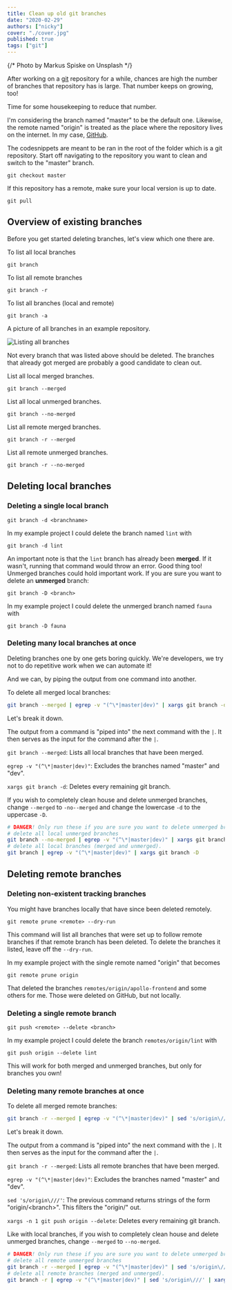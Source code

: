 ```yaml
---
title: Clean up old git branches
date: "2020-02-29"
authors: ["nicky"]
cover: "./cover.jpg"
published: true
tags: ["git"]
---
```


{/* Photo by Markus Spiske on Unsplash */}

After working on a [git](https://git-scm.com/) repository for a while,
chances are high the number of branches that repository has is large.
That number keeps on growing, too!

Time for some housekeeping to reduce that number.

I'm considering the branch named "master" to be the default one.
Likewise, the remote named "origin" is treated as the place where the repository lives on the internet. In my case, [GitHub](https://github.com).

The codesnippets are meant to be ran in the root of the folder which is a git repository.
Start off navigating to the repository you want to clean and switch to the "master" branch.

`git checkout master`

If this repository has a remote, make sure your local version is up to date.

`git pull`

## Overview of existing branches

Before you get started deleting branches, let's view which one there are.

To list all local branches

`git branch`

To list all remote branches

`git branch -r`

To list all branches (local and remote)

`git branch -a`

A picture of all branches in an example repository.

![Listing all branches](all-branches.png)

Not every branch that was listed above should be deleted.
The branches that already got merged are probably a good candidate to clean out.

List all local merged branches.

`git branch --merged`

List all local unmerged branches.

`git branch --no-merged`

List all remote merged branches.

`git branch -r --merged`

List all remote unmerged branches.

`git branch -r --no-merged`

## Deleting local branches

### Deleting a single local branch

`git branch -d <branchname>`

In my example project I could delete the branch named `lint` with

`git branch -d lint`

An important note is that the `lint` branch has already been **merged**.
If it wasn't, running that command would throw an error.
Good thing too! Unmerged branches could hold important work.
If you are sure you want to delete an **unmerged** branch:

`git branch -D <branch>`

In my example project I could delete the unmerged branch named `fauna` with

`git branch -D fauna`

### Deleting many local branches at once

Deleting branches one by one gets boring quickly. We're developers, we try not to do repetitive work when we can automate it!

And we can, by piping the output from one command into another.

To delete all merged local branches:

```sh
git branch --merged | egrep -v "(^\*|master|dev)" | xargs git branch -d
```

Let's break it down.

The output from a command is "piped into" the next command with the `|`.
It then serves as the input for the command after the `|`.

`git branch --merged`: Lists all local branches that have been merged.

`egrep -v "(^\*|master|dev)"`: Excludes the branches named "master" and "dev".

`xargs git branch -d`: Deletes every remaining git branch.

If you wish to completely clean house and delete unmerged branches, change `--merged` to `-no--merged` and change the lowercase `-d` to the uppercase `-D`.

```sh
# DANGER! Only run these if you are sure you want to delete unmerged branches.
# delete all local unmerged branches
git branch --no-merged | egrep -v "(^\*|master|dev)" | xargs git branch -D
# delete all local branches (merged and unmerged).
git branch | egrep -v "(^\*|master|dev)" | xargs git branch -D
```

## Deleting remote branches

### Deleting non-existent tracking branches

You might have branches locally that have since been deleted remotely.

`git remote prune <remote> --dry-run`

This command will list all branches that were set up to follow remote branches if that remote branch has been deleted.
To delete the branches it listed, leave off the `--dry-run`.

In my example project with the single remote named "origin" that becomes

`git remote prune origin`

That deleted the branches `remotes/origin/apollo-frontend` and some others for me. Those were deleted on GitHub, but not locally.

### Deleting a single remote branch

`git push <remote> --delete <branch>`

In my example project I could delete the branch `remotes/origin/lint` with

`git push origin --delete lint`

This will work for both merged and unmerged branches, but only for branches you own!

### Deleting many remote branches at once

To delete all merged remote branches:

```sh
git branch -r --merged | egrep -v "(^\*|master|dev)" | sed 's/origin\///' | xargs -n 1 git push origin --delete
```

Let's break it down.

The output from a command is "piped into" the next command with the `|`.
It then serves as the input for the command after the `|`.

`git branch -r --merged`: Lists all remote branches that have been merged.

`egrep -v "(^\*|master|dev)"`: Excludes the branches named "master" and "dev".

`sed 's/origin\///'`: The previous command returns strings of the form "origin/&lt;branch&gt;". This filters the "origin/" out.

`xargs -n 1 git push origin --delete`: Deletes every remaining git branch.

Like with local branches, if you wish to completely clean house and delete unmerged branches, change `--merged` to `--no-merged`.

```sh
# DANGER! Only run these if you are sure you want to delete unmerged branches.
# delete all remote unmerged branches
git branch -r --merged | egrep -v "(^\*|master|dev)" | sed 's/origin\///' | xargs -n 1 git push origin --delete
# delete all remote branches (merged and unmerged).
git branch -r | egrep -v "(^\*|master|dev)" | sed 's/origin\///' | xargs -n 1 git push origin --delete
```
